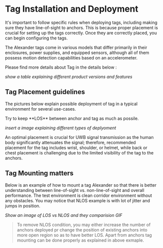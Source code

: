 
# Tag Installation and Deployment

It's important to follow specific rules when deploying tags, including making sure they have line-of-sight to anchors. This is because proper placement is crucial for setting up the tags correctly. Once they are correctly placed, you can begin configuring the tags.

The Alexander tags come in various models that differ primarily in their enclosures, power supplies, and equipped sensors, although all     of them possess motion detection capabilities based on an accelerometer.

Please find more details about Tag in the details below :

 _show a table explaining different product versions and features_
## Tag Placement guidelines
The pictures below explain possible deployment of tag in a typical environment for several use-cases.

<Callout type="warning" emoji="⚠️">
  Try to keep **LOS** between anchor and tag as much as possile.
</Callout>

_insert a image explaining different types of deplyoment_

<Callout type="info" emoji="ℹ️">
An optimal placement is crucial for UWB signal transmission as the human body significantly attenuates the signal; therefore, recommended placement for the tag includes wrist, shoulder, or helmet, while back or chest placement is challenging due to the limited visibility of the tag to the anchors.
</Callout>

## Tag Mounting matters
 Below is an example of how to mount a tag Alexander so that there is better understanding between line-of-sight vs. non-line-of-sight and overall performance.
 The test environment is clean corridor environment without any obstacles. You may notice that NLOS example is with lot of jitter and jumps in position.

_Show an image of LOS vs NLOS and they comparision GIF_

 > To remove NLOS condition, you may either increase the number of anchors deployed pr change the position of existing anchors into more open region so as to have better LOS. Apart from anchors tag mounting can be done properly as explained in above exmaple.